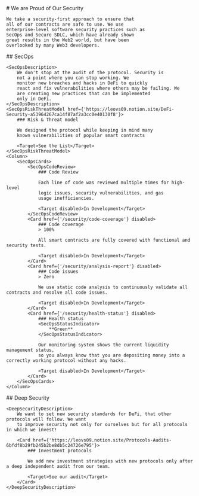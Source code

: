 <Approach>
    # We are Proud of Our Security

    We take a security-first approach to ensure that
    all of our contracts are safe to use. We use
    enterprise-level software security practices such as
    SecOps and Secure SDLC, which have already shown
    great results in the Web2 world, but have been
    overlooked by many Web3 developers.
</Approach>

<SecOps>
    ## SecOps

    <SecOpsDescription>
        We don't stop at the audit of the protocol. Security is
        not a point where you can stop working. We
        monitor new breaches and hacks in DeFi to quickly
        react and fix vulnerabilities where others may be failing. We
        are creating new practices that can be implemented
        only in DeFi.
    </SecOpsDescription>
    <SecOpsRiskThreatModel href={'https://leovs09.notion.site/DeFi-Security-a53964267ca14f87af2a3cc0e40130f8'}>
        ### Risk & Threat model

        We designed the protocol while keeping in mind many
        known vulnerabilities of popular smart contracts

        <Target>See the List</Target>
    </SecOpsRiskThreatModel>
    <Column>
        <SecOpsCards>
            <SecOpsCodeReview>
                ### Code Review

                Each line of code was reviewed multiple times for high-level
                logic issues, security vulnerabilities, and gas
                usage inefficiencies.

                <Target disabled>In Development</Target>
            </SecOpsCodeReview>
            <Card href={'/security/code-coverage'} disabled>
                ### Code coverage
                > 100%

                All smart contracts are fully covered with functional and security tests.

                <Target disabled>In Development</Target>
            </Card>
            <Card href={'/security/analysis-report'} disabled>
                ### Code issues
                > Zero

                We use static code analysis to continuously validate all contracts and resolve all code issues.

                <Target disabled>In Development</Target>
            </Card>
            <Card href={'/security/health-status'} disabled>
                ### Health status
                <SecOpsStatusIndicator>
                    **Green**
                </SecOpsStatusIndicator>

                Our monitoring system shows the current liquidity management status,
                so you always know that you are depositing money into a correctly working protocol without any hacks.

                <Target disabled>In Development</Target>
            </Card>
        </SecOpsCards>
    </Column>
</SecOps>
<DeepSecurity>
    ## Deep Security

    <DeepSecurityDescription>
        We want to set new security standards for DeFi, that other protocols will follow. We want
        to improve security not only for ourselves but for all protocols in which we invest!

        <Card href={'https://leovs09.notion.site/Protocols-Audits-6bfdf8b29fb245b2be8db5c24726e795'}>
            ### Investment protocols

            We add new investment strategies with new protocols only after a deep independent audit from our team.

            <Target>See our audit</Target>
        </Card>
    </DeepSecurityDescription>
</DeepSecurity>
